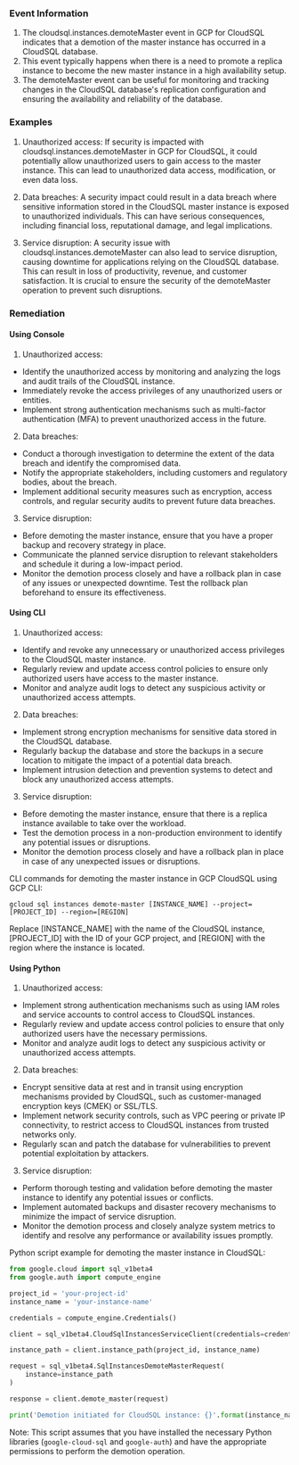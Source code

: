 
### Event Information

1. The cloudsql.instances.demoteMaster event in GCP for CloudSQL indicates that a demotion of the master instance has occurred in a CloudSQL database.
2. This event typically happens when there is a need to promote a replica instance to become the new master instance in a high availability setup.
3. The demoteMaster event can be useful for monitoring and tracking changes in the CloudSQL database's replication configuration and ensuring the availability and reliability of the database.


### Examples

1. Unauthorized access: If security is impacted with cloudsql.instances.demoteMaster in GCP for CloudSQL, it could potentially allow unauthorized users to gain access to the master instance. This can lead to unauthorized data access, modification, or even data loss.

2. Data breaches: A security impact could result in a data breach where sensitive information stored in the CloudSQL master instance is exposed to unauthorized individuals. This can have serious consequences, including financial loss, reputational damage, and legal implications.

3. Service disruption: A security issue with cloudsql.instances.demoteMaster can also lead to service disruption, causing downtime for applications relying on the CloudSQL database. This can result in loss of productivity, revenue, and customer satisfaction. It is crucial to ensure the security of the demoteMaster operation to prevent such disruptions.

### Remediation

#### Using Console

1. Unauthorized access:
- Identify the unauthorized access by monitoring and analyzing the logs and audit trails of the CloudSQL instance.
- Immediately revoke the access privileges of any unauthorized users or entities.
- Implement strong authentication mechanisms such as multi-factor authentication (MFA) to prevent unauthorized access in the future.

2. Data breaches:
- Conduct a thorough investigation to determine the extent of the data breach and identify the compromised data.
- Notify the appropriate stakeholders, including customers and regulatory bodies, about the breach.
- Implement additional security measures such as encryption, access controls, and regular security audits to prevent future data breaches.

3. Service disruption:
- Before demoting the master instance, ensure that you have a proper backup and recovery strategy in place.
- Communicate the planned service disruption to relevant stakeholders and schedule it during a low-impact period.
- Monitor the demotion process closely and have a rollback plan in case of any issues or unexpected downtime. Test the rollback plan beforehand to ensure its effectiveness.

#### Using CLI

1. Unauthorized access:
- Identify and revoke any unnecessary or unauthorized access privileges to the CloudSQL master instance.
- Regularly review and update access control policies to ensure only authorized users have access to the master instance.
- Monitor and analyze audit logs to detect any suspicious activity or unauthorized access attempts.

2. Data breaches:
- Implement strong encryption mechanisms for sensitive data stored in the CloudSQL database.
- Regularly backup the database and store the backups in a secure location to mitigate the impact of a potential data breach.
- Implement intrusion detection and prevention systems to detect and block any unauthorized access attempts.

3. Service disruption:
- Before demoting the master instance, ensure that there is a replica instance available to take over the workload.
- Test the demotion process in a non-production environment to identify any potential issues or disruptions.
- Monitor the demotion process closely and have a rollback plan in place in case of any unexpected issues or disruptions.

CLI commands for demoting the master instance in GCP CloudSQL using GCP CLI:
```
gcloud sql instances demote-master [INSTANCE_NAME] --project=[PROJECT_ID] --region=[REGION]
```
Replace [INSTANCE_NAME] with the name of the CloudSQL instance, [PROJECT_ID] with the ID of your GCP project, and [REGION] with the region where the instance is located.

#### Using Python

1. Unauthorized access:
- Implement strong authentication mechanisms such as using IAM roles and service accounts to control access to CloudSQL instances.
- Regularly review and update access control policies to ensure that only authorized users have the necessary permissions.
- Monitor and analyze audit logs to detect any suspicious activity or unauthorized access attempts.

2. Data breaches:
- Encrypt sensitive data at rest and in transit using encryption mechanisms provided by CloudSQL, such as customer-managed encryption keys (CMEK) or SSL/TLS.
- Implement network security controls, such as VPC peering or private IP connectivity, to restrict access to CloudSQL instances from trusted networks only.
- Regularly scan and patch the database for vulnerabilities to prevent potential exploitation by attackers.

3. Service disruption:
- Perform thorough testing and validation before demoting the master instance to identify any potential issues or conflicts.
- Implement automated backups and disaster recovery mechanisms to minimize the impact of service disruption.
- Monitor the demotion process and closely analyze system metrics to identify and resolve any performance or availability issues promptly.

Python script example for demoting the master instance in CloudSQL:

```python
from google.cloud import sql_v1beta4
from google.auth import compute_engine

project_id = 'your-project-id'
instance_name = 'your-instance-name'

credentials = compute_engine.Credentials()

client = sql_v1beta4.CloudSqlInstancesServiceClient(credentials=credentials)

instance_path = client.instance_path(project_id, instance_name)

request = sql_v1beta4.SqlInstancesDemoteMasterRequest(
    instance=instance_path
)

response = client.demote_master(request)

print('Demotion initiated for CloudSQL instance: {}'.format(instance_name))
```

Note: This script assumes that you have installed the necessary Python libraries (`google-cloud-sql` and `google-auth`) and have the appropriate permissions to perform the demotion operation.

